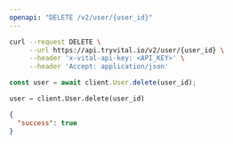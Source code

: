 ```yaml
---
openapi: "DELETE /v2/user/{user_id}"
---
```


<RequestExample>

```bash Shell
curl --request DELETE \
     --url https://api.tryvital.io/v2/user/{user_id} \
     --header 'x-vital-api-key: <API_KEY>' \
     --header 'Accept: application/json'
```

```js JavaScript
const user = await client.User.delete(user_id);
```

```python Python
user = client.User.delete(user_id)
```

</RequestExample>

<ResponseExample>

```json Example
{
  "success": true
}
```

</ResponseExample>
